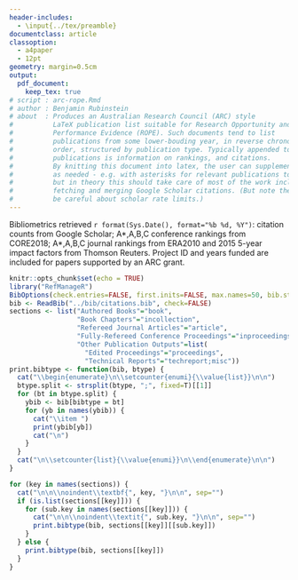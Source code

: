 ```yaml
---
header-includes:
  - \input{../tex/preamble}
documentclass: article
classoption:
  - a4paper
  - 12pt
geometry: margin=0.5cm
output:
  pdf_document:
    keep_tex: true
# script : arc-rope.Rmd
# author : Benjamin Rubinstein
# about  : Produces an Australian Research Council (ARC) style 
#          LaTeX publication list suitable for Research Opportunity and
#          Performance Evidence (ROPE). Such documents tend to list
#          publications from some lower-bouding year, in reverse chronological
#          order, structured by publication type. Typically appended to
#          publications is information on rankings, and citations.
#          By knitting this document into latex, the user can supplement output
#          as needed - e.g. with asterisks for relevant publications to a grant - 
#          but in theory this should take care of most of the work including
#          fetching and merging Google Scholar citations. (But note then to 
#          be careful about scholar rate limits.)
---
```


\newcounter{list}
\setcounter{list}{0}

\noindent \textbf{D8. Research Opportunity and Performance Evidence (ROPE)---Publication list}

\noindent Bibliometrics retrieved `r format(Sys.Date(), format="%b %d, %Y")`: citation counts from Google Scholar; A\*,A,B,C conference rankings from CORE2018; A\*,A,B,C journal rankings from ERA2010 and 2015 5-year impact factors from Thomson Reuters. 
Project ID and years funded are included for papers supported by an ARC grant. 

```r
knitr::opts_chunk$set(echo = TRUE)
library("RefManageR")
BibOptions(check.entries=FALSE, first.inits=FALSE, max.names=50, bib.style="authortitle", style="latex")
bib <- ReadBib("../bib/citations.bib", check=FALSE)
sections <- list("Authored Books"="book",
                 "Book Chapters"="incollection",
                 "Refereed Journal Articles"="article",
                 "Fully-Refereed Conference Proceedings"="inproceedings",
                 "Other Publication Outputs"=list(
                   "Edited Proceedings"="proceedings", 
                   "Technical Reports"="techreport;misc"))
print.bibtype <- function(bib, btype) {
  cat("\\begin{enumerate}\n\\setcounter{enumi}{\\value{list}}\n\n")
  btype.split <- strsplit(btype, ";", fixed=T)[[1]]
  for (bt in btype.split) {
    ybib <- bib[bibtype = bt]
    for (yb in names(ybib)) {
      cat("\\item ")
      print(ybib[yb])
      cat("\n")
    }
  }
  cat("\n\\setcounter{list}{\\value{enumi}}\n\\end{enumerate}\n\n")
}
```

```r
for (key in names(sections)) {
  cat("\n\n\\noindent\\textbf{", key, "}\n\n", sep="")
  if (is.list(sections[[key]])) {
    for (sub.key in names(sections[[key]])) {
      cat("\n\n\\noindent\\textit{", sub.key, "}\n\n", sep="")
      print.bibtype(bib, sections[[key]][[sub.key]])
    }
  } else {
    print.bibtype(bib, sections[[key]])
  }
}
```
